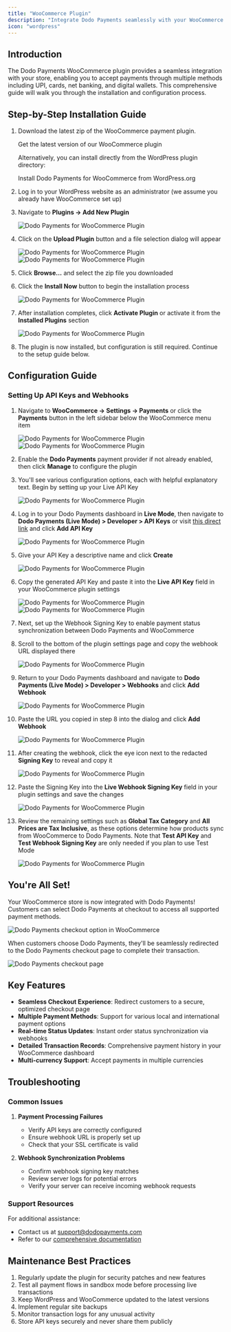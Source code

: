 ```yaml
---
title: "WooCommerce Plugin"
description: "Integrate Dodo Payments seamlessly with your WooCommerce store to accept global payments through UPI, cards, and more."
icon: "wordpress"
---
```


## Introduction

The Dodo Payments WooCommerce plugin provides a seamless integration with your store, enabling you to accept payments through multiple methods including UPI, cards, net banking, and digital wallets. This comprehensive guide will walk you through the installation and configuration process.

## Step-by-Step Installation Guide

1. Download the latest zip of the WooCommerce payment plugin.

    <Card title="Download Plugin" icon="download" href="https://github.com/dodopayments/dodo-woocommerce/releases">
    Get the latest version of our WooCommerce plugin
    </Card>

    Alternatively, you can install directly from the WordPress plugin directory:
    
    <Card title="WordPress Plugin Directory" icon="wordpress" href="https://wordpress.org/plugins/dodo-payments-for-woocommerce/">
    Install Dodo Payments for WooCommerce from WordPress.org
    </Card>

2. Log in to your WordPress website as an administrator (we assume you already have WooCommerce set up)
3. Navigate to **Plugins → Add New Plugin**
    
    <Frame>
        <img src="/images/woocommerce/1.webp" alt="Dodo Payments for WooCommerce Plugin" />
    </Frame>
    
4. Click on the **Upload Plugin** button and a file selection dialog will appear

    <Frame>
        <img src="/images/woocommerce/2.webp" alt="Dodo Payments for WooCommerce Plugin" />
    </Frame>
    
    <Frame>
        <img src="/images/woocommerce/3.webp" alt="Dodo Payments for WooCommerce Plugin" />
    </Frame>
    
5. Click **Browse…** and select the zip file you downloaded
6. Click the **Install Now** button to begin the installation process
    
    <Frame>
        <img src="/images/woocommerce/4.webp" alt="Dodo Payments for WooCommerce Plugin" />
    </Frame>
    
7. After installation completes, click **Activate Plugin** or activate it from the **Installed Plugins** section
    
    <Frame>
        <img src="/images/woocommerce/5.webp" alt="Dodo Payments for WooCommerce Plugin" />
    </Frame>
    
8. The plugin is now installed, but configuration is still required. Continue to the setup guide below.

## Configuration Guide

### Setting Up API Keys and Webhooks

1. Navigate to **WooCommerce → Settings → Payments** or click the **Payments** button in the left sidebar below the WooCommerce menu item
    
    <Frame>
        <img src="/images/woocommerce/6.webp" alt="Dodo Payments for WooCommerce Plugin" />
    </Frame>
    
    <Frame>
        <img src="/images/woocommerce/7.webp" alt="Dodo Payments for WooCommerce Plugin" />
    </Frame>
    
2. Enable the **Dodo Payments** payment provider if not already enabled, then click **Manage** to configure the plugin
3. You'll see various configuration options, each with helpful explanatory text. Begin by setting up your Live API Key
    
    <Frame>
        <img src="/images/woocommerce/8.webp" alt="Dodo Payments for WooCommerce Plugin" />
    </Frame>
    
4. Log in to your Dodo Payments dashboard in **Live Mode**, then navigate to **Dodo Payments (Live Mode) > Developer > API Keys** or visit [this direct link](https://app.dodopayments.com/developer/api-keys) and click **Add API Key**
    
    <Frame>
        <img src="/images/woocommerce/9.webp" alt="Dodo Payments for WooCommerce Plugin" />
    </Frame>
    
5. Give your API Key a descriptive name and click **Create**
    
    <Frame>
        <img src="/images/woocommerce/10.webp" alt="Dodo Payments for WooCommerce Plugin" />
    </Frame>
    
6. Copy the generated API Key and paste it into the **Live API Key** field in your WooCommerce plugin settings
    
    <Frame>
        <img src="/images/woocommerce/11.webp" alt="Dodo Payments for WooCommerce Plugin" />
    </Frame>
    
    <Frame>
        <img src="/images/woocommerce/12.webp" alt="Dodo Payments for WooCommerce Plugin" />
    </Frame>
    
7. Next, set up the Webhook Signing Key to enable payment status synchronization between Dodo Payments and WooCommerce
8. Scroll to the bottom of the plugin settings page and copy the webhook URL displayed there
    
    <Frame>
        <img src="/images/woocommerce/13.webp" alt="Dodo Payments for WooCommerce Plugin" />
    </Frame>
    
9. Return to your Dodo Payments dashboard and navigate to **Dodo Payments (Live Mode) > Developer > Webhooks** and click **Add Webhook**
    
    <Frame>
        <img src="/images/woocommerce/14.webp" alt="Dodo Payments for WooCommerce Plugin" />
    </Frame>
    
10. Paste the URL you copied in step 8 into the dialog and click **Add Webhook**
    
    <Frame>
        <img src="/images/woocommerce/15.webp" alt="Dodo Payments for WooCommerce Plugin" />
    </Frame>
    
11. After creating the webhook, click the eye icon next to the redacted **Signing Key** to reveal and copy it
    
    <Frame>
        <img src="/images/woocommerce/16.webp" alt="Dodo Payments for WooCommerce Plugin" />
    </Frame>
    
12. Paste the Signing Key into the **Live Webhook Signing Key** field in your plugin settings and save the changes
    
    <Frame>
        <img src="/images/woocommerce/17.webp" alt="Dodo Payments for WooCommerce Plugin" />
    </Frame>
    
13. Review the remaining settings such as **Global Tax Category** and **All Prices are Tax Inclusive**, as these options determine how products sync from WooCommerce to Dodo Payments. Note that **Test API Key** and **Test Webhook Signing Key** are only needed if you plan to use Test Mode
    
    <Frame>
        <img src="/images/woocommerce/18.webp" alt="Dodo Payments for WooCommerce Plugin" />
    </Frame>
    

## You're All Set!

Your WooCommerce store is now integrated with Dodo Payments! Customers can select Dodo Payments at checkout to access all supported payment methods.

<Frame>
    <img src="/images/woocommerce/19.webp" alt="Dodo Payments checkout option in WooCommerce" />
</Frame>

When customers choose Dodo Payments, they'll be seamlessly redirected to the Dodo Payments checkout page to complete their transaction.

<Frame>
    <img src="/images/woocommerce/20.webp" alt="Dodo Payments checkout page" />
</Frame>

## Key Features

- **Seamless Checkout Experience**: Redirect customers to a secure, optimized checkout page
- **Multiple Payment Methods**: Support for various local and international payment options
- **Real-time Status Updates**: Instant order status synchronization via webhooks
- **Detailed Transaction Records**: Comprehensive payment history in your WooCommerce dashboard
- **Multi-currency Support**: Accept payments in multiple currencies

## Troubleshooting

### Common Issues

1. **Payment Processing Failures**
   - Verify API keys are correctly configured
   - Ensure webhook URL is properly set up
   - Check that your SSL certificate is valid

2. **Webhook Synchronization Problems**
   - Confirm webhook signing key matches
   - Review server logs for potential errors
   - Verify your server can receive incoming webhook requests

### Support Resources

For additional assistance:
- Contact us at support@dodopayments.com
- Refer to our [comprehensive documentation](https://docs.dodopayments.com)

## Maintenance Best Practices

1. Regularly update the plugin for security patches and new features
2. Test all payment flows in sandbox mode before processing live transactions
3. Keep WordPress and WooCommerce updated to the latest versions
4. Implement regular site backups
5. Monitor transaction logs for any unusual activity
6. Store API keys securely and never share them publicly